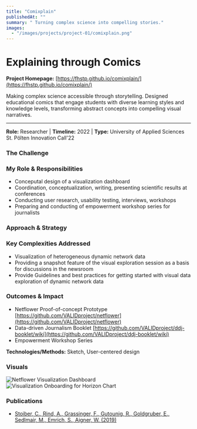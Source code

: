 ```yaml
---
title: "Comixplain"
publishedAt: ""
summary: " Turning complex science into compelling stories."
images:
  - "/images/projects/project-01/comixplain.png"
---
```


# Explaining through Comics

**Project Homepage:** [https://fhstp.github.io/comixplain/](https://fhstp.github.io/comixplain/)

Making complex science accessible through storytelling. Designed educational comics that engage students with diverse learning styles and knowledge levels, transforming abstract concepts into compelling visual narratives.

---

**Role:** Researcher | **Timeline:** 2022 | **Type:** University of Applied Sciences St. Pölten Innovation Call'22

### The Challenge



### My Role & Responsibilities
- Conceputal design of a visualization dashboard 
- Coordination, conceptualization, writing, presenting scientific results at conferences
- Conducting user research, usability testing, interviews, workshops
- Preparing and conducting of empowerment workshop series for journalists

### Approach & Strategy


### Key Complexities Addressed
- Visualization of heterogeneous dynamic network data
- Providing a snapshot feature of the visual exploration session as a basis for discussions in the newsroom
- Provide Guidelines and best practices for getting started with visual data exploration of dynamic network data

### Outcomes & Impact
- Netflower Proof-of-concept Prototype [https://github.com/VALIDproject/netflower](https://github.com/VALIDproject/netflower)
- Data-driven Journalism Booklet [https://github.com/VALIDproject/ddj-booklet/wiki](https://github.com/VALIDproject/ddj-booklet/wiki)
- Empowerment Workshop Series 

**Technologies/Methods:** Sketch, User-centered design

### Visuals
![Netflower Visualization Dashboard](/images/projects/project-01/valid-interface.png)
![Visualization Onboarding for Horizon Chart](/images/projects/project-01/valid-booklet.png)

### Publications
- [Stoiber, C., Rind, A., Grassinger, F., Gutounig, R., Goldgruber, E., Sedlmair, M., Emrich, S., Aigner, W. (2019)](https://doi.org/10.1111/cgf.13721)




